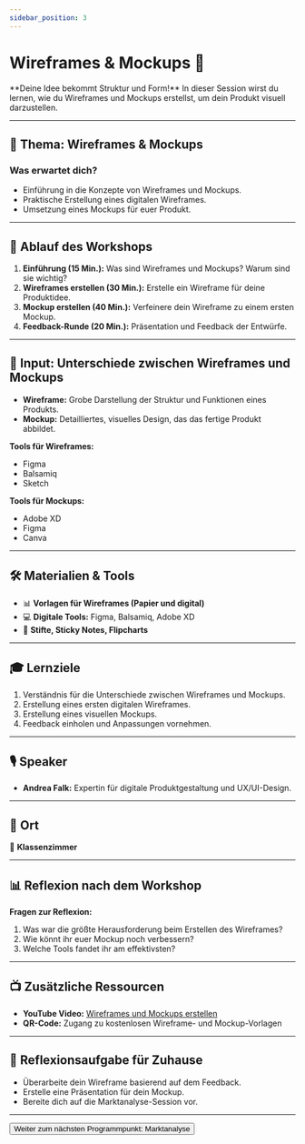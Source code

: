 ```yaml
---
sidebar_position: 3
---
```


# Wireframes & Mockups 🎨

<Admonition type="info" icon="🖌️">
  **Deine Idee bekommt Struktur und Form!**  
  In dieser Session wirst du lernen, wie du Wireframes und Mockups erstellst, um dein Produkt visuell darzustellen.
</Admonition>

---

## 🎯 **Thema:** Wireframes & Mockups

### **Was erwartet dich?**
- Einführung in die Konzepte von Wireframes und Mockups.  
- Praktische Erstellung eines digitalen Wireframes.  
- Umsetzung eines Mockups für euer Produkt.  

---

## 📝 **Ablauf des Workshops**

1. **Einführung (15 Min.):** Was sind Wireframes und Mockups? Warum sind sie wichtig?  
2. **Wireframes erstellen (30 Min.):** Erstelle ein Wireframe für deine Produktidee.  
3. **Mockup erstellen (40 Min.):** Verfeinere dein Wireframe zu einem ersten Mockup.  
4. **Feedback-Runde (20 Min.):** Präsentation und Feedback der Entwürfe.  

---

## 🧠 **Input: Unterschiede zwischen Wireframes und Mockups**

- **Wireframe:** Grobe Darstellung der Struktur und Funktionen eines Produkts.  
- **Mockup:** Detailliertes, visuelles Design, das das fertige Produkt abbildet.  

**Tools für Wireframes:**  
- Figma  
- Balsamiq  
- Sketch  

**Tools für Mockups:**  
- Adobe XD  
- Figma  
- Canva  

---

## 🛠️ **Materialien & Tools**

- 📊 **Vorlagen für Wireframes (Papier und digital)**  
- 💻 **Digitale Tools:** Figma, Balsamiq, Adobe XD  
- 📝 **Stifte, Sticky Notes, Flipcharts**  

---

## 🎓 **Lernziele**

1. Verständnis für die Unterschiede zwischen Wireframes und Mockups.  
2. Erstellung eines ersten digitalen Wireframes.  
3. Erstellung eines visuellen Mockups.  
4. Feedback einholen und Anpassungen vornehmen.  

---

## 🎙️ **Speaker**

- **Andrea Falk:** Expertin für digitale Produktgestaltung und UX/UI-Design.  

---

## 📍 **Ort**

📍 **Klassenzimmer**  

---

## 📊 **Reflexion nach dem Workshop**

**Fragen zur Reflexion:**  
1. Was war die größte Herausforderung beim Erstellen des Wireframes?  
2. Wie könnt ihr euer Mockup noch verbessern?  
3. Welche Tools fandet ihr am effektivsten?  

---

## 📺 **Zusätzliche Ressourcen**

- **YouTube Video:** [Wireframes und Mockups erstellen](https://www.youtube.com/watch?v=example)  
- **QR-Code:** Zugang zu kostenlosen Wireframe- und Mockup-Vorlagen  

---

## 🚀 **Reflexionsaufgabe für Zuhause**

- Überarbeite dein Wireframe basierend auf dem Feedback.  
- Erstelle eine Präsentation für dein Mockup.  
- Bereite dich auf die Marktanalyse-Session vor.  

---

<Button destination="/roadmap/docs/yfn-school/day2/market-analysis">
  Weiter zum nächsten Programmpunkt: Marktanalyse
</Button>